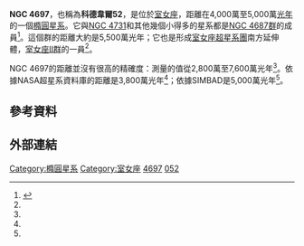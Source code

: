 {{Infobox Galaxy
| name = [[星雲和星團新總表|NGC]] 4697
| epoch = [[J2000|J2000]]
| constellation name = [[室女座|室女座]]
| type = E6<ref name="ned">{{cite web
  | title=NASA/IPAC Extragalactic Database
  | work=Results for NGC 4697
  | url=http://nedwww.ipac.caltech.edu/cgi-bin/nph-objsearch?objname=NGC+4697&extend=no
  | accessdate=2010-11-28
  | archive-date=2001-01-18
  | archive-url=https://web.archive.org/web/20010118025400/http://nedwww.ipac.caltech.edu/cgi-bin/nph-objsearch?objname=NGC+4697&extend=no
  | dead-url=no
  }}</ref>
| ra = {{RA|12|48|35.9}}<ref name="ned" />
| dec = {{DEC|-05|48|03}}<ref name="ned" />
| dist_ly = ~ 3,800萬[[光年|光年]]<ref name="ned" /> / ~5,000萬Mly<ref name="simbad">{{cite web
  | title=SIMBAD Astronomical Database
  | work=Results for NGC 4697
  | url=http://simbad.u-strasbg.fr/simbad/sim-id?Ident=NGC+4697
  | accessdate=2010-11-28
  | archive-date=2016-03-04
  | archive-url=https://web.archive.org/web/20160304030125/http://simbad.u-strasbg.fr/simbad/sim-id?Ident=NGC+4697
  | dead-url=no
  }}</ref>
| z = 1241 ± 1公里/秒<ref name="ned" />
| size_v = 4′.4 × 2′.8<ref name="simbad" />
| appmag_v = 10.97<ref name="ned" />
| names = [[科德韋爾深空天體表|科德韋爾]] 52
}}

'''NGC 4697'''，也稱為'''科德韋爾52'''，是位於[[室女座|室女座]]，距離在4,000萬至5,000萬[[光年|光年]]的一個[[橢圓星系|橢圓星系]]。它與[[NGC_4731|NGC 4731]]和其他幾個小得多的星系都是[[NGC_4687群|NGC 4687群]]的成員<ref name="Virgo-II">{{cite web
  | title=The Virgo II Groups
  | work=Atlas of the Universe
  | url=http://simbad.u-strasbg.fr/simbad/sim-id?Ident=NGC+4697
  | accessdate=2010-11-28
  | archive-date=2016-03-04
  | archive-url=https://web.archive.org/web/20160304030125/http://simbad.u-strasbg.fr/simbad/sim-id?Ident=NGC+4697
  | dead-url=no
  }}</ref>。這個群的距離大約是5,500萬光年；它也是形成[[室女座超星系團|室女座超星系團]]南方延伸體，[[室女座II群|室女座II群]]的一員<ref name="Virgo-II" />。

NGC 4697的距離並沒有很高的精確度：測量的值從2,800萬至7,600萬光年<ref name="ned" />。依據NASA超星系資料庫的距離是3,800萬光年<ref name="ned" />；依據SIMBAD是5,000萬光年<ref name="simbad" />。

== 參考資料 ==
{{reflist}}

== 外部連結 ==
{{WikiSky}}

{{科德韋爾天體}}

[[Category:橢圓星系|Category:橢圓星系]]
[[Category:室女座|Category:室女座]]
[[Category:NGC天體|4697]]
[[Category:科德韋爾天體|052]]

{{galaxy-stub}}